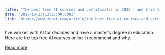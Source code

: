 ```yaml
---
title: "The best free AI courses and certificates in 2025 - and I've tried them all"
date: "2025-10-23T13:21:00.000Z"
link: "https://www.zdnet.com/article/the-best-free-ai-courses-and-certificates-in-2025-and-ive-tried-them-all/"
---
```


I've worked with AI for decades and have a master's degree in education. Here are the top free AI courses online I recommend and why.

[Read more](https://www.zdnet.com/article/the-best-free-ai-courses-and-certificates-in-2025-and-ive-tried-them-all/)
